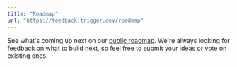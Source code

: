 ```yaml
---
title: "Roadmap"
url: "https://feedback.trigger.dev/roadmap"
---
```


See what's coming up next on our [public roadmap](https://feedback.trigger.dev/roadmap). We're always looking for feedback on what to build next, so feel free to submit your ideas or vote on existing ones. 
